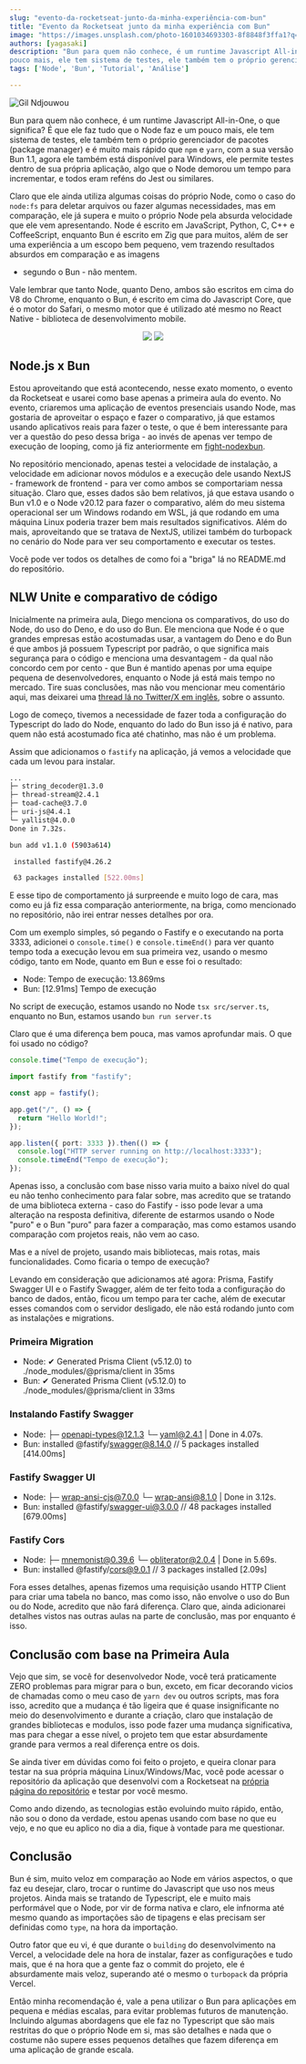```yaml
---
slug: "evento-da-rocketseat-junto-da-minha-experiência-com-bun"
title: "Evento da Rocketseat junto da minha experiência com Bun"
image: "https://images.unsplash.com/photo-1601034693303-8f8848f3ffa1?q=80&w=2070&auto=format&fit=crop&ixlib=rb-4.0.3&ixid=M3wxMjA3fDB8MHxwaG90by1wYWdlfHx8fGVufDB8fHx8fA%3D%3D"
authors: [yagasaki]
description: "Bun para quem não conhece, é um runtime Javascript All-in-One, o que significa? É que ele faz tudo que o Node faz e um
pouco mais, ele tem sistema de testes, ele também tem o próprio gerenciador de pacotes (package manager) e é muito mais ..."
tags: ['Node', 'Bun', 'Tutorial', 'Análise']

---
```


![Gil Ndjouwou](https://images.unsplash.com/photo-1601034693303-8f8848f3ffa1?q=80&w=2070&auto=format&fit=crop&ixlib=rb-4.0.3&ixid=M3wxMjA3fDB8MHxwaG90by1wYWdlfHx8fGVufDB8fHx8fA%3D%3D)

Bun para quem não conhece, é um runtime Javascript All-in-One, o que significa? É que ele faz tudo que o Node faz e um
pouco mais, ele tem sistema de testes, ele também tem o próprio gerenciador de pacotes (package manager) e é muito mais
rápido que `npm` e `yarn`, com a sua versão Bun 1.1, agora ele também está disponível para Windows, ele permite testes
dentro de sua própria aplicação, algo que o Node demorou um tempo para incrementar, e todos eram reféns do Jest ou
similares.

Claro que ele ainda utiliza algumas coisas do próprio Node, como o caso do `node:fs` para deletar arquivos ou fazer
algumas necessidades, mas em comparação, ele já supera e muito o próprio Node pela absurda velocidade que ele vem
apresentando. Node é escrito em JavaScript, Python, C, C++ e CoffeeScript, enquanto Bun é escrito em Zig que para
muitos, além de ser uma experiência a um escopo bem pequeno, vem trazendo resultados absurdos em comparação e as imagens
- segundo o Bun - não mentem.

Vale lembrar que tanto Node, quanto Deno, ambos são escritos em cima do V8 do Chrome, enquanto o Bun, é escrito em cima
do Javascript Core, que é o motor do Safari, o mesmo motor que é utilizado até mesmo no React Native - biblioteca de
desenvolvimento mobile.

<p align="center">
  <img src="https://github.com/Yagasaki7K/website-nlwunite/assets/23272064/c6e7c0ce-fc58-48d4-81e2-1f412db1c8f2"/>
  <img src="https://github.com/Yagasaki7K/website-nlwunite/assets/23272064/0b00b2ae-31e5-42e1-9efc-389fc7ecd89b"/>
</p>

## Node.js x Bun

Estou aproveitando que está acontecendo, nesse exato momento, o evento da Rocketseat e usarei como base apenas a
primeira aula do evento. No evento, criaremos uma aplicação de eventos presenciais usando Node, mas gostaria de
aproveitar o espaço e fazer o comparativo, já que estamos usando aplicativos reais para fazer o teste, o que é bem
interessante para ver a questão do peso dessa briga - ao invés de apenas ver tempo de execução de looping, como já fiz
anteriormente em [fight-nodexbun](https://github.com/Yagasaki7K/fight-nodexbun).

No repositório mencionado, apenas testei a velocidade de instalação, a velocidade em adicionar novos módulos e a
execução dele usando NextJS - framework de frontend - para ver como ambos se comportariam nessa situação. Claro que,
esses dados são bem relativos, já que estava usando o Bun v1.0 e o Node v20.12 para fazer o comparativo, além do meu
sistema operacional ser um Windows rodando em WSL, já que rodando em uma máquina Linux poderia trazer bem mais
resultados significativos. Além do mais, aproveitando que se tratava de NextJS, utilizei também do turbopack no
cenário do Node para ver seu comportamento e executar os testes.

Você pode ver todos os detalhes de como foi a "briga" lá no README.md do repositório.

## NLW Unite e comparativo de código

Inicialmente na primeira aula, Diego menciona os comparativos, do uso do Node, do uso do Deno, e do uso do Bun. Ele
menciona que Node é o que grandes empresas estão acostumadas usar, a vantagem do Deno e do Bun é que ambos já possuem
Typescript por padrão, o que significa mais segurança para o código e menciona uma desvantagem - da qual não concordo
cem por cento - que Bun é mantido apenas por uma equipe pequena de desenvolvedores, enquanto o Node já está mais
tempo no mercado. Tire suas conclusões, mas não vou mencionar meu comentário aqui, mas deixarei uma 
[thread lá no Twitter/X em inglês](https://twitter.com/Yagasaki7K/status/1775178680085500262), sobre o assunto.

Logo de começo, tivemos a necessidade de fazer toda a configuração do Typescript do lado do Node, enquanto do lado
do Bun isso já é nativo, para quem não está acostumado fica até chatinho, mas não é um problema.

Assim que adicionamos o `fastify` na aplicação, já vemos a velocidade que cada um levou para instalar.

```bash
...
├─ string_decoder@1.3.0
├─ thread-stream@2.4.1
├─ toad-cache@3.7.0
├─ uri-js@4.4.1
└─ yallist@4.0.0
Done in 7.32s.
```

```bash
bun add v1.1.0 (5903a614)

 installed fastify@4.26.2

 63 packages installed [522.00ms]
```

E esse tipo de comportamento já surpreende e muito logo de cara, mas como eu já fiz essa comparação anteriormente, na
briga, como mencionado no repositório, não irei entrar nesses detalhes por ora.

Com um exemplo simples, só pegando o Fastify e o executando na porta 3333, adicionei o `console.time()` e
`console.timeEnd()` para ver quanto tempo toda a execução levou em sua primeira vez, usando o mesmo código, tanto em
Node, quanto em Bun e esse foi o resultado:

- Node: Tempo de execução: 13.869ms
- Bun: [12.91ms] Tempo de execução

No script de execução, estamos usando no Node `tsx src/server.ts`, enquanto no Bun, estamos usando `bun run server.ts`

Claro que é uma diferença bem pouca, mas vamos aprofundar mais. O que foi usado no código?

```ts
console.time("Tempo de execução");

import fastify from "fastify";

const app = fastify();

app.get("/", () => {
  return "Hello World!";
});

app.listen({ port: 3333 }).then(() => {
  console.log("HTTP server running on http://localhost:3333");
  console.timeEnd("Tempo de execução");
});
```

Apenas isso, a conclusão com base nisso varia muito a baixo nível do qual eu não tenho conhecimento para falar sobre,
mas acredito que se tratando de uma biblioteca externa - caso do Fastify - isso pode levar a uma alteração na resposta
definitiva, diferente de estarmos usando o Node "puro" e o Bun "puro" para fazer a comparação, mas como estamos usando
comparação com projetos reais, não vem ao caso.

Mas e a nível de projeto, usando mais bibliotecas, mais rotas, mais funcionalidades. Como ficaria o tempo de execução?

Levando em consideração que adicionamos até agora: Prisma, Fastify Swagger UI e o Fastify Swagger, além de ter feito toda a configuração do
banco de dados, então, ficou um tempo para ter cache, além de executar esses comandos com o servidor desligado, ele
não está rodando junto com as instalações e migrations.

### Primeira Migration
- Node: ✔ Generated Prisma Client (v5.12.0) to ./node_modules/@prisma/client in 35ms
- Bun: ✔ Generated Prisma Client (v5.12.0) to ./node_modules/@prisma/client in 33ms

### Instalando Fastify Swagger
- Node: ├─ openapi-types@12.1.3 └─ yaml@2.4.1 | Done in 4.07s.
- Bun: installed @fastify/swagger@8.14.0 // 5 packages installed [414.00ms]

### Fastify Swagger UI
- Node: ├─ wrap-ansi-cjs@7.0.0 └─ wrap-ansi@8.1.0 | Done in 3.12s.
- Bun: installed @fastify/swagger-ui@3.0.0 // 48 packages installed [679.00ms]

### Fastify Cors
- Node: ├─ mnemonist@0.39.6 └─ obliterator@2.0.4 | Done in 5.69s.
- Bun: installed @fastify/cors@9.0.1 // 3 packages installed [2.09s]

Fora esses detalhes, apenas fizemos uma requisição usando HTTP Client para criar uma tabela no banco, mas como isso, não
envolve o uso do Bun ou do Node, acredito que não fará diferença. Claro que, ainda adicionarei detalhes vistos nas
outras aulas na parte de conclusão, mas por enquanto é isso.

## Conclusão com base na Primeira Aula
Vejo que sim, se você for desenvolvedor Node, você terá praticamente ZERO problemas para migrar para o bun, exceto, em
ficar decorando vicios de chamadas como o meu caso de `yarn dev` ou outros scripts, mas fora isso, acredito que a
mudança é tão ligeira que é quase insignificante no meio do desenvolvimento e durante a criação, claro que instalação de
grandes bibliotecas e modulos, isso pode fazer uma mudança significativa, mas para chegar a esse nível, o projeto tem
que estar absurdamente grande para vermos a real diferença entre os dois.

Se ainda tiver em dúvidas como foi feito o projeto, e queira clonar para testar na sua própria máquina
Linux/Windows/Mac, você pode acessar o repositório da aplicação que desenvolvi com a Rocketseat na 
[própria página do repositório](https://github.com/Yagasaki7K/website-nlwunite) e testar por você mesmo.

Como ando dizendo, as tecnologias estão evoluindo muito rápido, então, não sou o dono da verdade, estou apenas usando
com base no que eu vejo, e no que eu aplico no dia a dia, fique à vontade para me questionar.

## Conclusão

Bun é sim, muito veloz em comparação ao Node em vários aspectos, o que faz eu desejar, claro, trocar o runtime do
Javascript que uso nos meus projetos. Ainda mais se tratando de Typescript, ele e muito mais performável que o Node,
por vir de forma nativa e claro, ele infnorma até mesmo quando as importações são de tipagens e elas precisam
ser definidas como `type`, na hora da importação.

Outro fator que eu vi, é que durante o `building` do desenvolvimento na Vercel, a velocidade dele na hora de instalar,
fazer as configurações e tudo mais, que é na hora que a gente faz o commit do projeto, ele é absurdamente mais veloz,
superando até o mesmo o `turbopack` da própria Vercel.

Então minha recomendação é, vale a pena utilizar o Bun para aplicações em pequena e médias escalas, para evitar
problemas futuros de manutenção. Incluindo algumas abordagens que ele faz no Typescript que são mais restritas
do que o próprio Node em si, mas são detalhes e nada que o costume não supere esses pequenos detalhes que fazem
diferença em uma aplicação de grande escala.